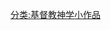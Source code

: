 {{WPSS-cat}}
{{Stub Category|article=[[加尔文主义|加尔文主义]]|newstub=加尔文主义小作品|category=加尔文主义}}
[[分类:基督教神学小作品|分类:基督教神学小作品]]